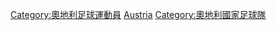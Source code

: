 [[Category:奧地利足球運動員|Category:奧地利足球運動員]]
[[Category:國家足球隊球員|Austria]]
[[Category:奧地利國家足球隊|Category:奧地利國家足球隊]]
